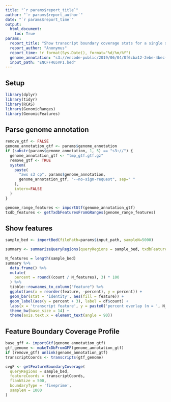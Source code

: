 ```yaml
---
title: "`r params$report_title`"
author: "`r params$report_author`"
date: "`r params$report_time`"
output:
  html_document:
    toc: True
params:
  report_title: "Show transcript boundary coverage stats for a single sample"
  report_author: "Anonymus"
  report_time: !r format(Sys.Date(), format="%d/%m/%Y")
  genome_annotation: "s3://encode-public/2019/06/04/8f6cba12-2ebe-4bec-a15d-53f498979de0/gencode.v29.primary_assembly.annotation_UCSC_names.gtf.gz"
  input_path: "ENCFF465VPI.bed"
---
```


## Setup

```r
library(dplyr)
library(tidyr)
library(RCAS)
library(GenomicRanges)
library(GenomicFeatures)
```

## Parse genome annotation

```r
remove_gtf <- FALSE
genome_annotation_gtf <- params$genome_annotation
if (substr(params$genome_annotation, 1, 5) == "s3://") {
  genome_annotation_gtf <- "tmp_gtf.gtf.gz"
  remove_gtf <- TRUE
  system(
    paste(
      "aws s3 cp", params$genome_annotation,
      genome_annotation_gtf, "--no-sign-request", sep=" "
    ),
    intern=FALSE
  )
}
```

```r
genome_range_features <- importGtf(genome_annotation_gtf)
txdb_features <- getTxdbFeaturesFromGRanges(genome_range_features)
```

## Show features

```r
sample_bed <- importBed(filePath=params$input_path, sampleN=5000)
```

```r
summary <- summarizeQueryRegions(queryRegions = sample_bed, txdbFeatures = txdb_features)
```

```r
N_features = length(sample_bed)
summary %>%
  data.frame() %>%
  mutate(
    percent = round((count / N_features), 3) * 100
  ) %>%
  tibble::rownames_to_column("feature") %>%
  ggplot(aes(x = reorder(feature, -percent), y = percent)) + 
  geom_bar(stat = 'identity', aes(fill = feature)) + 
  geom_label(aes(y = percent + 3), label = df$count) + 
  labs(x = 'transcript feature', y = paste0('percent overlap (n = ', N_features, ')')) + 
  theme_bw(base_size = 14) + 
  theme(axis.text.x = element_text(angle = 90))
```

## Feature Boundary Coverage Profile

```r
base_gff <- importGtf(genome_annotation_gtf)
gtf_genome <- makeTxDbFromGFF(genome_annotation_gtf)
if (remove_gtf) unlink(genome_annotation_gtf)
transcriptCoords <- transcripts(gtf_genome)
```

```r
cvgF <- getFeatureBoundaryCoverage(
  queryRegions = sample_bed,
  featureCoords = transcriptCoords,
  flankSize = 500,
  boundaryType = 'fiveprime',
  sampleN = 1000
)
```


```r

```

